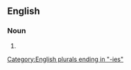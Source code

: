 ==English==
{{wikipedia}}

===Noun===
{{head|en|noun form}}

# {{plural of|bankruptcy|lang=en}}

[[Category:English plurals ending in "-ies"]]